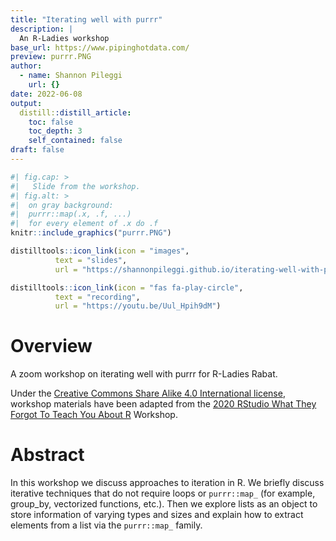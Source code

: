 ```yaml
---
title: "Iterating well with purrr"
description: |
  An R-Ladies workshop
base_url: https://www.pipinghotdata.com/
preview: purrr.PNG
author:
  - name: Shannon Pileggi
    url: {}
date: 2022-06-08
output:
  distill::distill_article:
    toc: false
    toc_depth: 3
    self_contained: false
draft: false
---
```



```r
#| fig.cap: > 
#|   Slide from the workshop.
#| fig.alt: >
#|  on gray background:
#|  purrr::map(.x, .f, ...)
#|  for every element of .x do .f
knitr::include_graphics("purrr.PNG")
```






```r
distilltools::icon_link(icon = "images",
          text = "slides",
          url = "https://shannonpileggi.github.io/iterating-well-with-purrr/#/title-slide")
```


```r
distilltools::icon_link(icon = "fas fa-play-circle",
          text = "recording",
          url = "https://youtu.be/Uul_Hpih9dM")

```

# Overview

A zoom workshop on iterating well with purrr for R-Ladies Rabat.

Under the [Creative Commons Share Alike 4.0 International license](https://creativecommons.org/licenses/by-sa/4.0/), workshop materials have been adapted from the [2020 RStudio What They Forgot To Teach You About R](https://rstats-wtf.github.io/wtf-2020-rsc/) Workshop.

# Abstract

In this workshop we discuss approaches to iteration in R. We briefly discuss iterative techniques that do not require loops or `purrr::map_` (for example, group_by, vectorized functions, etc.). Then we explore lists as an object to store information of varying types and sizes and explain how to extract elements from a list via the `purrr::map_` family.
